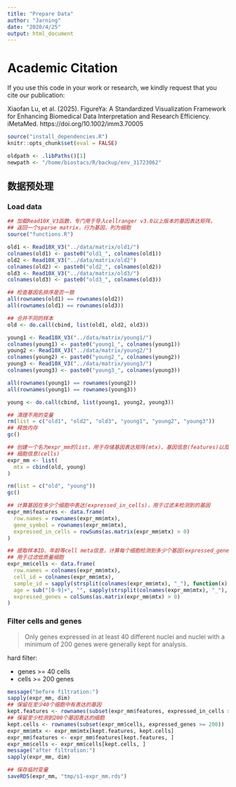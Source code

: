 ```yaml
---
title: "Prepare Data"
author: "Jarning"
date: "2020/4/25"
output: html_document
---
```

# Academic Citation
If you use this code in your work or research, we kindly request that you cite our publication:

Xiaofan Lu, et al. (2025). FigureYa: A Standardized Visualization Framework for Enhancing Biomedical Data Interpretation and Research Efficiency. iMetaMed. https://doi.org/10.1002/imm3.70005



```r
source("install_dependencies.R")
knitr::opts_chunk$set(eval = FALSE)
```

```r
oldpath <- .libPaths()[1]
newpath <- "/home/biostacs/R/backup/env_31723062"
```

## 数据预处理

### Load data
```r
## 加载Read10X_V3函数，专门用于导入cellranger v3.0以上版本的基因表达矩阵，
## 返回一个sparse matrix，行为基因，列为细胞
source("functions.R")

old1 <- Read10X_V3("../data/matrix/old1/")
colnames(old1) <- paste0("old1_", colnames(old1))
old2 <- Read10X_V3("../data/matrix/old2")
colnames(old2) <- paste0("old2_", colnames(old2))
old3 <- Read10X_V3("../data/matrix/old3/")
colnames(old3) <- paste0("old3_", colnames(old3))

## 检查基因名排序是否一致
all(rownames(old1) == rownames(old2))
all(rownames(old1) == rownames(old3))

## 合并不同的样本
old <- do.call(cbind, list(old1, old2, old3))

young1 <- Read10X_V3("../data/matrix/young1/")
colnames(young1) <- paste0("young1_", colnames(young1))
young2 <- Read10X_V3("../data/matrix/young2/")
colnames(young2) <- paste0("young2_", colnames(young2))
young3 <- Read10X_V3("../data/matrix/young3/")
colnames(young3) <- paste0("young3_", colnames(young3))

all(rownames(young1) == rownames(young2))
all(rownames(young1) == rownames(young3))

young <- do.call(cbind, list(young1, young2, young3))

## 清理不用的变量
rm(list = c("old1", "old2", "old3", "young1", "young2", "young3"))
## 释放内存
gc()

## 创建一个名为expr_mm的list，用于存储基因表达矩阵(mtx)、基因信息(features)以及
## 细胞信息(cells)
expr_mm <- list(
  mtx = cbind(old, young)
)

rm(list = c("old", "young"))
gc()

## 计算基因在多少个细胞中表达(expressed_in_cells)，用于过滤未检测到的基因
expr_mm$features <- data.frame(
  row.names = rownames(expr_mm$mtx),
  gene_symbol = rownames(expr_mm$mtx),
  expressed_in_cells = rowSums(as.matrix(expr_mm$mtx) > 0)
)

## 提取样本ID、年龄等cell meta信息，计算每个细胞检测到多少个基因(expressed_genes)
## 用于过滤低质量细胞
expr_mm$cells <- data.frame(
  row.names = colnames(expr_mm$mtx),
  cell_id = colnames(expr_mm$mtx),
  sample_id = sapply(strsplit(colnames(expr_mm$mtx), "_"), function(x) x[1]),
  age = sub("[0-9]+", "", sapply(strsplit(colnames(expr_mm$mtx), "_"), function(x) x[1])),
  expressed_genes = colSums(as.matrix(expr_mm$mtx) > 0)
)
```


### Filter cells and genes

> Only genes expressed in at least 40 different nuclei and nuclei with a minimum of 200 genes were generally kept for analysis.

hard filter:

- genes >= 40 cells
- cells >= 200 genes

```r
message("before filtration:")
sapply(expr_mm, dim)
## 保留在至少40个细胞中有表达的基因
kept.features <- rownames(subset(expr_mm$features, expressed_in_cells >= 40))
## 保留至少检测到200个基因表达的细胞
kept.cells <- rownames(subset(expr_mm$cells, expressed_genes >= 200))
expr_mm$mtx <- expr_mm$mtx[kept.features, kept.cells]
expr_mm$features <- expr_mm$features[kept.features, ]
expr_mm$cells <- expr_mm$cells[kept.cells, ]
message("after filtration:")
sapply(expr_mm, dim)

## 保存临时变量
saveRDS(expr_mm, "tmp/s1-expr_mm.rds")
```
